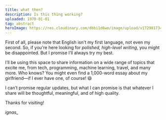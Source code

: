 ```yaml
---
title: what then?
description: Is this thing working?
uploaded: 1970-01-01
tag: abstract
heroImage: https://res.cloudinary.com/dbbi1d6wo/image/upload/v1729817346/post4_yp8isz.jpg
---
```


First of all, please note that English isn't my first language, not even my second. So, if you're here looking for *polished, high-level writing*, you might be disappointed. But I promise I’ll always try my best.

I’ll be using this space to share information on a wide range of topics that excite me, from tech, programming, machine learning, travel, and many more. Who knows? You might even find a 1,000-word essay about my girlfriend—if I ever have one, of course! 😄

I can’t promise regular updates, but what I can promise is that whatever I share will be thoughtful, meaningful, and of high quality.

Thanks for visiting!

*ignas_*